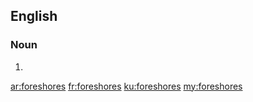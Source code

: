 ==English==

===Noun===
{{head|en|noun plural form}}

# {{plural of|foreshore|lang=en}}

[[ar:foreshores]]
[[fr:foreshores]]
[[ku:foreshores]]
[[my:foreshores]]